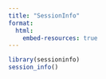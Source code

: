 ```yaml
---
title: "SessionInfo"
format: 
  html:
    embed-resources: true
---
```


```r
library(sessioninfo)
session_info()
```
